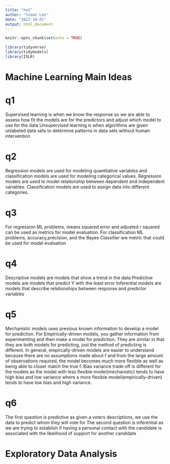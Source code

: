 ```yaml
---
title: "hw1"
author: "Simon Lee"
date: "2022-10-01"
output: html_document
---
```


```r
knitr::opts_chunk$set(echo = TRUE)
```

```r
library(tidyverse)
library(tidymodels)
library(ISLR)
```

# Machine Learning Main Ideas

# q1
Supervised learning is when we know the response so we are able to  assess how
fit the models are for the predictors and adjust which model to use for the data
Unsupervised learning is when algorithms are given unlabeled data sets to determine
patterns in data sets without human intervention

# q2
Regression models are used for modeling quantitative variables and classification 
models are used for modeling categorical values. Regression models are used to
model relationship between dependent and independent variables. Classification models
are used to assign data into different categories.

# q3
For regression ML problems, means squared error and adjusted r squared can be used
as metrics for model evaluation. For classification ML problems, accuracy,precision,
and the Bayes Classifier are metric that could be used for model evaluation

# q4
Descriptive models are models that show a trend in the data
Predictive models are models that predict Y with the least error
Inferential models are models that describe relationships between response and predictor
variables

# q5
Mechanistic models uses previous known information to develop a model for prediction.
For Empirically-driven models, you gather information from experimenting and then
make a model for prediction. They are similar in that they are both models for
predicting, just the method of predicting is different. In general, empircally-driven models
are easier to understand because there are no assumptions made about f and from the large
amount of observations required, the model becomes much more flexible as well as being able
to closer match the true f. Bias variance trade off is different for the models as the model with
less flexible model(mechanistic) tends to have high bias and low variance where a more flexible model(empirically-driven)
tends to have low bias and high variance.

# q6
The first question is predictive as given a voters descriptions, we use the data to predict whom
they will vote for
The second question is inferential as we are trying to establish if having a personal contact
with the candidate is associated with the likelihood of support for another candidate

# Exploratory Data Analysis

